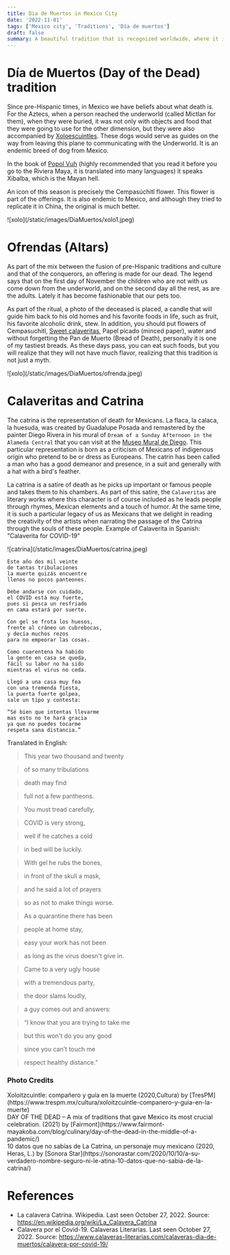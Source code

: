 ```yaml
---
title: Dia de Muertos in Mexico City
date: '2022-11-01'
tags: ['Mexico city', 'Traditions', 'Día de muertos']
draft: false
summary: A beautiful tradition that is recognized worldwide, where it is a must not to come to Mexico.
---
```


# Día de Muertos (Day of the Dead) tradition

Since pre-Hispanic times, in Mexico we have beliefs about what death is. For the Aztecs, when a person reached the underworld (called Mictlan for them), when they were buried, it was not only with objects and food that they were going to use for the other dimension,
but they were also accompanied by [Xoloescuintles](https://www.nationalgeographic.com/history/article/hairless-dog-mexico-xolo-xoloitzcuintli-Aztec#:~:text=Sometimes%20known%20as%20the%20Mexican,%2C%20and%20itzcuintli%2C%20or%20dog.).
These dogs would serve as guides on the way from leaving this plane to communicating with the Underworld. It is an endemic breed of dog from Mexico.

In the book of [Popol Vuh](https://www.mesoweb.com/publications/Christenson/PopolVuh.pdf) (highly recommended that you read it before you go to the Riviera Maya, it is translated into many languages) it speaks Xibalba, which is the Mayan hell.

An icon of this season is precisely the Cempasúchitl flower. This flower is part of the offerings. It is also endemic to Mexico, and although they tried to replicate it in China, the original is much better.

<div>![xolo](/static/images/DiaMuertos/xolo1.jpeg)</div>

# Ofrendas (Altars)

As part of the mix between the fusion of pre-Hispanic traditions and culture and that of the conquerors, an offering is made for our dead.
The legend says that on the first day of November the children who are not with us come down from the underworld, and on the second day all the rest, as are the adults. Lately it has become fashionable that our pets too.

As part of the ritual, a photo of the deceased is placed, a candle that will guide him back to his old homes and his favorite foods in life, such as fruit, his favorite alcoholic drink, stew. In addition, you should put flowers of
Cempasuchitl, [Sweet calaveritas](https://us.kiwilimon.com/recipe/desserts/sugar-skulls), Papel picado (minced paper), water and without forgetting the Pan de Muerto (Bread of Death), personally it is one of my tastiest breads. As these days pass, you can eat such foods, but you will realize that they will not have much flavor, realizing that this tradition is not just a myth.

<div>![xolo](/static/images/DiaMuertos/ofrenda.jpeg)</div>

# Calaveritas and Catrina

The catrina is the representation of death for Mexicans. La flaca, la calaca, la huesuda, was created by Guadalupe Posada and remastered by the painter Diego Rivera in his mural of `Dream of a Sunday Afternoon in the Alameda Central` that you can visit at the [Museo Mural de Diego](/blog/diegoNFrida).
This particular representation is born as a criticism of Mexicans of indigenous origin who pretend to be or dress as Europeans. The catrín has been called a man who has a good demeanor and presence, in a suit and generally with a hat with a bird's feather.

La catrina is a satire of death as he picks up important or famous people and takes them to his chambers. As part of this satire, the `Calaveritas` are literary works where this character is of course included as he leads people through rhymes, Mexican elements and a touch of humor.
At the same time, it is such a particular legacy of us as Mexicans that we delight in reading the creativity of the artists when narrating the passage of the Catrina through the souls of these people. Example of Calaverita in Spanish: "Calaverita for COVID-19"

<div>![catrina](/static/images/DiaMuertos/catrina.jpeg)</div>

```
Este año dos mil veinte
de tantas tribulaciones
la muerte quizás encuentre
llenos no pocos panteones.

Debe andarse con cuidado,
el COVID está muy fuerte,
pues si pesca un resfriado
en cama estará por suerte.

Con gel se frota los huesos,
frente al cráneo un cubrebocas,
y decía muchos rezos
para no empeorar las cosas.

Como cuarentena ha habido
la gente en casa se queda,
fácil su labor no ha sido
mientras el virus no ceda.

Llegó a una casa muy fea
con una tremenda fiesta,
la puerta fuerte golpea,
sale un tipo y contesta:

“Sé bien que intentas llevarme
mas esto no te hará gracia
ya que no puedes tocarme
respeta sana distancia.”
```

Translated in English:

> This year two thousand and twenty

> of so many tribulations

> death may find

> full not a few pantheons.

> You must tread carefully,

> COVID is very strong,

> well if he catches a cold

> in bed will be luckily.

> With gel he rubs the bones,

> in front of the skull a mask,

> and he said a lot of prayers

> so as not to make things worse.

> As a quarantine there has been

> people at home stay,

> easy your work has not been

> as long as the virus doesn't give in.

> Came to a very ugly house

> with a tremendous party,

> the door slams loudly,

> a guy comes out and answers:

> “I know that you are trying to take me

> but this won't do you any good

> since you can't touch me

> respect healthy distance.”

### Photo Credits

<div>
  Xoloitzcuintle: compañero y guía en la muerte (2020,Cultura) by
  [TresPM](https://www.trespm.mx/cultura/xoloitzcuintle-companero-y-guia-en-la-muerte)
</div>
<div>
  DAY OF THE DEAD – A mix of traditions that gave Mexico its most crucial celebration. (2021) by
  [Fairmont](https://www.fairmont-mayakoba.com/blog/culinary/day-of-the-dead-in-the-middle-of-a-pandemic/)
</div>
<div>
  10 datos que no sabías de La Catrina, un personaje muy mexicano (2020, Heras, L.) by [Sonora
  Star](https://sonorastar.com/2020/10/10/a-su-verdadero-nombre-seguro-ni-le-atina-10-datos-que-no-sabia-de-la-catrina/)
</div>

# References

- La calavera Catrina. Wikipedia. Last seen October 27, 2022. Source: https://en.wikipedia.org/wiki/La_Calavera_Catrina
- Calavera por el Covid-19. Calaveras Literarias. Last seen October 27, 2022. Source: https://www.calaveras-literarias.com/calaveras-dia-de-muertos/calavera-por-covid-19/

